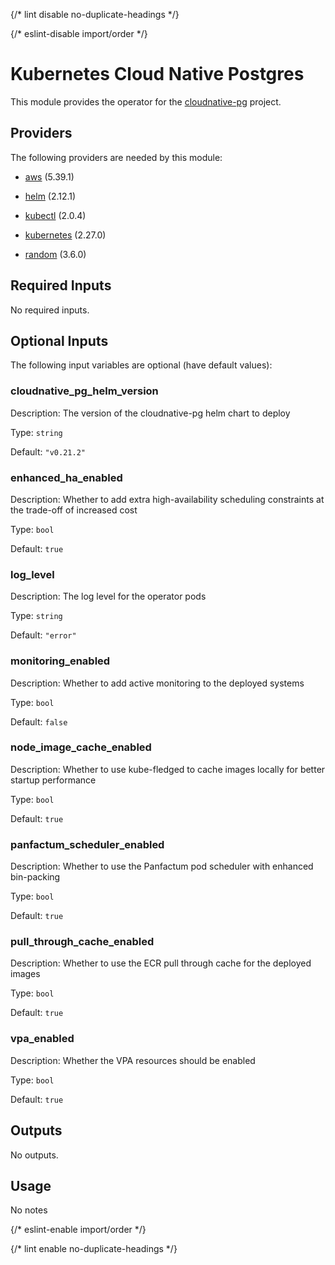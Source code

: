 
{/* lint disable no-duplicate-headings */}

{/* eslint-disable import/order */}

<ModuleHeader name="kube_cloudnative_pg" sourceHref="https://github.com/Panfactum/stack/tree/__PANFACTUM_VERSION_EDGE__/packages/infrastructure/kube_cloudnative_pg" status="stable" type="direct" />

# Kubernetes Cloud Native Postgres

This module provides the operator for the [cloudnative-pg](https://cloudnative-pg.io/) project.

## Providers

The following providers are needed by this module:

* [aws](https://registry.terraform.io/providers/hashicorp/aws/5.39.1/docs) (5.39.1)

* [helm](https://registry.terraform.io/providers/hashicorp/helm/2.12.1/docs) (2.12.1)

* [kubectl](https://registry.terraform.io/providers/alekc/kubectl/2.0.4/docs) (2.0.4)

* [kubernetes](https://registry.terraform.io/providers/hashicorp/kubernetes/2.27.0/docs) (2.27.0)

* [random](https://registry.terraform.io/providers/hashicorp/random/3.6.0/docs) (3.6.0)

## Required Inputs

No required inputs.

## Optional Inputs

The following input variables are optional (have default values):

### cloudnative\_pg\_helm\_version

Description: The version of the cloudnative-pg helm chart to deploy

Type: `string`

Default: `"v0.21.2"`

### enhanced\_ha\_enabled

Description: Whether to add extra high-availability scheduling constraints at the trade-off of increased cost

Type: `bool`

Default: `true`

### log\_level

Description: The log level for the operator pods

Type: `string`

Default: `"error"`

### monitoring\_enabled

Description: Whether to add active monitoring to the deployed systems

Type: `bool`

Default: `false`

### node\_image\_cache\_enabled

Description: Whether to use kube-fledged to cache images locally for better startup performance

Type: `bool`

Default: `true`

### panfactum\_scheduler\_enabled

Description: Whether to use the Panfactum pod scheduler with enhanced bin-packing

Type: `bool`

Default: `true`

### pull\_through\_cache\_enabled

Description: Whether to use the ECR pull through cache for the deployed images

Type: `bool`

Default: `true`

### vpa\_enabled

Description: Whether the VPA resources should be enabled

Type: `bool`

Default: `true`

## Outputs

No outputs.

## Usage

No notes

{/* eslint-enable import/order */}

{/* lint enable no-duplicate-headings */}
